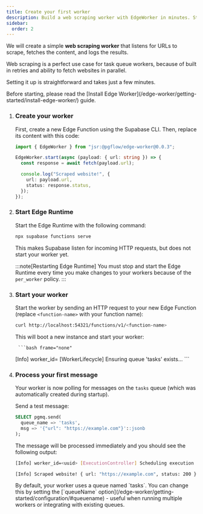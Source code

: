 ```yaml
---
title: Create your first worker
description: Build a web scraping worker with EdgeWorker in minutes. Step-by-step tutorial to process queues on top of Supabase Background Tasks in a reliable way
sidebar:
  order: 2
---
```



We will create a simple **web scraping worker** that listens for URLs to scrape,
fetches the content, and logs the results.

Web scraping is a perfect use case for task queue workers,
because of built in retries and ability to fetch websites in parallel.

Setting it up is straightforward and takes just a few minutes.

<Aside type="caution" title="Requirements">
Before starting, please read the [Install Edge Worker](/edge-worker/getting-started/install-edge-worker/) guide.
</Aside>

<Steps>


1. ### Create your worker

    First, create a new Edge Function using the Supabase CLI. Then, replace its content with this code:

    ```typescript
    import { EdgeWorker } from "jsr:@pgflow/edge-worker@0.0.3";
    
    EdgeWorker.start(async (payload: { url: string }) => {
      const response = await fetch(payload.url);
    
      console.log("Scraped website!", {
        url: payload.url,
        status: response.status,
      });
    });
    ```

1. ### Start Edge Runtime

    Start the Edge Runtime with the following command:

    ```bash frame="none"
    npx supabase functions serve
    ```

    This makes Supabase listen for incoming HTTP requests, but does not start
    your worker yet.

    :::note[Restarting Edge Runtime]
    You must stop and start the Edge Runtime every time you make changes 
    to your workers because of the `per_worker` policy.
    :::

1. ### Start your worker

    Start the worker by sending an HTTP request to your new Edge Function
    (replace `<function-name>` with your function name):

    ```bash frame="none"
    curl http://localhost:54321/functions/v1/<function-name>
    ```

    This will boot a new instance and start your worker:

		```bash frame="none"
    [Info] worker_id=<uuid> [WorkerLifecycle] Ensuring queue 'tasks' exists...
		```

4. ### Process your first message

    Your worker is now polling for messages on the `tasks` queue (which was automatically created during startup).

    Send a test message:

    ```sql frame="none"
    SELECT pgmq.send(
      queue_name => 'tasks',
      msg => '{"url": "https://example.com"}'::jsonb
    );
    ```

    The message will be processed immediately and you should see the following output:

    ```bash frame="none"
    [Info] worker_id=<uuid> [ExecutionController] Scheduling execution of task 1

    [Info] Scraped website! { url: "https://example.com", status: 200 }
    ```

    <Aside title="Queue Name">
      By default, your worker uses a queue named `tasks`. You can change this by setting the [`queueName` option](/edge-worker/getting-started/configuration/#queuename) - useful when running multiple workers or integrating with existing queues.
    </Aside>

</Steps>
